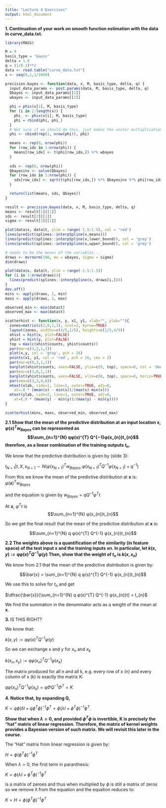 ```yaml
---
title: "Lecture 4 Exercises"
output: html_document
---
```


**1. Continuation of your work on smooth function estimation with the data in curve_data.txt.**

```r
library(MASS)

M = 9
basis_type = 'Gauss'
delta = 1.0
q = (1/0.1)**2
data <- read.table("curve_data.txt")
x <- seq(0,1,1/1000)

precision.bayes <- function(data, x, M, basis_type, delta, q) {
  input_data_params <- post.params(data, M, basis_type, delta, q)
  Qbayes <- input_data_params[[1]]
  wbayes <- input_data_params[[2]]

  phi = phix(x[1], M, basis_type)
  for (i in 2:length(x)) {
    phi_ <- phix(x[i], M, basis_type)
    phi = rbind(phi, phi_)  
  }
  # Not sure if we should do this, just makes the vector multiplication work...
  phi <- cbind(rep(1, nrow(phi)), phi)

  means <- rep(0, nrow(phi))
  for (row_idx in 1:nrow(phi)) {
    means[row_idx] <- t(phi[row_idx,]) %*% wbayes
  }
  
  sds <- rep(0, nrow(phi))
  Qbayesinv <- solve(Qbayes)
  for (row_idx in 1:nrow(phi)) {
    sds[row_idx] <- sqrt(t(phi[row_idx,]) %*% Qbayesinv %*% phi[row_idx,])
  }

  return(list(means, sds, Qbayes))
}

result <- precision.bayes(data, x, M, basis_type, delta, q)
means <- result[1][[1]]
sds <- result[2][[1]]
sigma <- result[3][[1]]

plot(data$x, data$t, ylim = range(-1.5:1.5), col = 'red')
lines(predict(splines::interpSpline(x,means)))
lines(predict(splines::interpSpline(x,lower_bound)), col = 'grey')
lines(predict(splines::interpSpline(x,upper_bound)), col = 'grey')

# needs to be the means of the variables...
draws <- mvrnorm(100, mu = wbayes, Sigma = sigma)
dim(draws)

plot(data$x, data$t, ylim = range(-1.5:1.5))
for (i in 1:nrow(draws)){
  lines(predict(splines::interpSpline(x, draws[i,])))
}
dev.off()
mins <- apply(draws, 1, min)
maxs <- apply(draws, 1, max)

observed_min <- min(data$t)
observed_max <- max(data$t)

scatterhist <- function(x, y, x1, y1, xlab="", ylab=""){
  zones=matrix(c(2,0,1,3), ncol=2, byrow=TRUE)
  layout(zones, widths=c(4/5,1/5), heights=c(1/5,4/5))
  xhist = hist(x, plot=FALSE)
  yhist = hist(y, plot=FALSE)
  top = max(c(xhist$counts, yhist$counts))
  par(mar=c(3,3,1,1))
  plot(x,y, col = 'gray', pch = 16)
  points(x1, y1, col = 'red', pch = 16, cex = 2)
  par(mar=c(0,3,1,1))
  barplot(xhist$counts, axes=FALSE, ylim=c(0, top), space=0, col = 'dodgerblue')
  par(mar=c(3,0,1,1))
  barplot(yhist$counts, axes=FALSE, xlim=c(0, top), space=0, horiz=TRUE, col = 'dodgerblue')
  par(oma=c(3,3,0,0))
  mtext(xlab, side=1, line=1, outer=TRUE, adj=0, 
    at=.8 * (mean(x) - min(x))/(max(x)-min(x)))
  mtext(ylab, side=2, line=1, outer=TRUE, adj=0, 
    at=(.8 * (mean(y) - min(y))/(max(y) - min(y))))
}

scatterhist(mins, maxs, observed_min, observed_max)
```

**2.1 Show that the mean of the predictive distribution at an input location x, $φ(x)^{T} w_{Bayes}$ can be represented as $$\sum_{n=1}^{N} qφ(x)^{T} Q^{−1}φ(x_{n})t_{n}$$ therefore, as a linear combination of the training outputs $t_{n}$.**

We know that the predictive distribution is given by (slide 3):

$t_{N+1}|t,X,x_{N+1} ∼ N(φ(x_{N+1})^{T}w_{Bayes},φ(x_{N+1})^{T}Q^{−1}φ(x_{N+1})+q^{−1})$

From this we know the mean of the predictive distribution at **x** is: $φ(\textbf{x})^{T}w_{Bayes}$

and the equation is given by $w_{Bayes} = qQ^{−1}φ^{T}t$

At **x**, $φ^{T}t$ is $$\sum_{n=1}^{N} φ(x_{n})t_{n}$$

So we get the final result that the mean of the predictive distribution at **x** is:

$$\sum_{n=1}^{N} q φ(x)^{T} Q^{-1} φ(x_{n})t_{n}$$

**2.2 The weights above is a quantification of the similarity (in feature space) of the test input x and the training inputs xn. In particular, let $k(x, y) := qφ(x)^{T}Q^{−1}φ(y)$ Then, show that the weight of $t_{n}$ is $k(x,x_{n})$**

We know from 2.1 that the mean of the predictive distribution is given by:

$$\bar{x} = \sum_{n=1}^{N} q φ(x)^{T} Q^{-1} φ(x_{n})t_{n}$$

We use this to solve for $t_{n}$ and get

$\dfrac{\bar{x}}{\sum_{n=1}^{N} q φ(x)^{T} Q^{-1} φ(x_{n})t} = t_{n}$

We find the summation in the denominator acts as a weight of the mean at **x**.

**3. ** IS THIS RIGHT?

We know that:

$k(x, y) := qφ(x)^{T} Q^{−1}φ(y)$

So we can exchange x and y for $x_{n}$ and $x_{k}$

$k(x_{n}, x_{y}) := qφ(x_{n})^{T} Q^{−1}φ(x_{k})$

The matrix produced for all n and all k, e.g. every row of x (n) and every column of x (k) is exactly the matrix K:

$qφ(x_{n})^{T} Q^{−1}φ(x_{k}) = qΦQ^{−1}Φ^{T} = K$




**4. Notice that, by expanding Q,**

$K=q\phi(\delta I+q\phi^{T}\phi)^{−1}\phi^{T}  = \phi(\lambda I+\phi^{T}\phi)^{−1}\phi^{T}$.

**Show that when $\lambda = 0$, and provided $\phi^{T}\phi$ is invertible, K is precisely the “hat” matrix of linear regression. Therefore, the matrix of kernel weights provides a Bayesian version of such matrix. We will revisit this later in the course.**

The "Hat" matrix from linear regression is given by:

$H = \phi(\phi^{T}\phi)^{−1}\phi^{T}$

When $\lambda = 0$, the first term in paranthesis:

$K = \phi(\lambda I+\phi^{T}\phi)^{−1}\phi^{T}$

is a matrix of zeroes and thus when multiplied by $\phi$ is still a matrix of zeros so we remove it from the equation and the equation reduces to:

$K = H = \phi(\phi^{T}\phi)^{−1}\phi^{T}$
